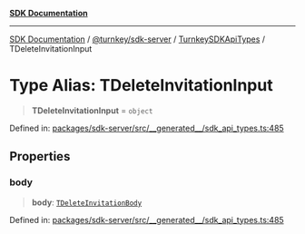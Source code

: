[**SDK Documentation**](../../../../../README.mdx)

***

[SDK Documentation](../../../../../packages.mdx) / [@turnkey/sdk-server](../../../README.mdx) / [TurnkeySDKApiTypes](../README.mdx) / TDeleteInvitationInput

# Type Alias: TDeleteInvitationInput

> **TDeleteInvitationInput** = `object`

Defined in: [packages/sdk-server/src/\_\_generated\_\_/sdk\_api\_types.ts:485](https://github.com/tkhq/sdk/blob/e1b1a69bdd608320aaf03cc2dbbf68dc0c52b28d/packages/sdk-server/src/__generated__/sdk_api_types.ts#L485)

## Properties

### body

> **body**: [`TDeleteInvitationBody`](TDeleteInvitationBody.mdx)

Defined in: [packages/sdk-server/src/\_\_generated\_\_/sdk\_api\_types.ts:485](https://github.com/tkhq/sdk/blob/e1b1a69bdd608320aaf03cc2dbbf68dc0c52b28d/packages/sdk-server/src/__generated__/sdk_api_types.ts#L485)
